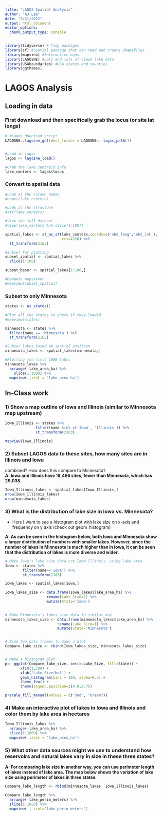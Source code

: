 ```yaml
---
title: "LAGOS Spatial Analysis"
author: "AJ Lee"
date: "2/21/2022"
output: html_document
editor_options: 
  chunk_output_type: console
---
```




```r
library(tidyverse) # Tidy packages
library(sf) #Spatial package that can read and create shapefiles 
library(mapview) #Interactive maps
library(LAGOSNE) #Lots and lots of clean lake data
library(USAboundaries) #USA states and counties
library(ggthemes)
```


# LAGOS Analysis


## Loading in data


### First download and then specifically grab the locus (or site lat longs)

```r

# #Lagos download script
LAGOSNE::lagosne_get(dest_folder = LAGOSNE:::lagos_path())


#Load in lagos
lagos <- lagosne_load()

#Grab the lake centroid info
lake_centers <- lagos$locus

```



### Convert to spatial data
```r

#Look at the column names
#names(lake_centers)

#Look at the structure
#str(lake_centers)

#View the full dataset
#View(lake_centers %>% slice(1:100))

spatial_lakes <- st_as_sf(lake_centers,coords=c('nhd_long','nhd_lat'),
                          crs=4326) %>%
  st_transform(2163)

#Subset for plotting
subset_spatial <- spatial_lakes %>%
  slice(1:100) 

subset_baser <- spatial_lakes[1:100,]

#Dynamic mapviewer
#mapview(subset_spatial)

```


### Subset to only Minnesota

```r

states <- us_states()

#Plot all the states to check if they loaded
#mapview(states)

minnesota <- states %>%
  filter(name == 'Minnesota') %>%
  st_transform(2163)

#Subset lakes based on spatial position
minnesota_lakes <- spatial_lakes[minnesota,]

#Plotting the first 1000 lakes
minnesota_lakes %>%
  arrange(-lake_area_ha) %>%
    slice(1:1000) %>%
  mapview(.,zcol = 'lake_area_ha')

```



## In-Class work


### 1) Show a map outline of Iowa and Illinois (similar to Minnesota map upstream)

```r

Iowa_Illinois <- states %>% 
              filter(name %in% c('Iowa', 'Illinois')) %>% 
              st_transform(2163)

mapview(Iowa_Illinois)

```



### 2) Subset LAGOS data to these sites, how many sites are in Illinois and Iowa
combined? How does this compare to Minnesota?  
**A: Iowa and Illinois have 16,466 sites, fewer than Minnesota, which has 29,038.**
```r

Iowa_Illinois_lakes <- spatial_lakes[Iowa_Illinois,]
nrow(Iowa_Illinois_lakes)
nrow(minnesota_lakes)

```


### 3) What is the distribution of lake size in Iowa vs. Minnesota?

- Here I want to see a histogram plot with lake size on x-axis and frequency on 
y axis (check out geom_histogram)

**A: As can be seen in the histogram below, both Iowa and Minnesota show a larger distribution of numbers with smaller lakes. However, since the number of lakes in Minnesota is much higher than in Iowa, it can be seen that the distribution of lakes is more diverse and wider.**

```r

# Make Iowa's lake size data not Iowa_Illinois, using lake area
Iowa <- states %>% 
        filter(name=='Iowa') %>% 
        st_transform(2163)

Iowa_lakes <- spatial_lakes[Iowa,]

Iowa_lakes_size <- data.frame(Iowa_lakes$lake_area_ha) %>% 
                   rename(Lake_Size=1) %>% 
                   mutate(State='Iowa')

  
# Make Minnesota's lakes size data in similar way
minnesota_lakes_size <- data.frame(minnesota_lakes$lake_area_ha) %>%
                        rename(Lake_Size=1) %>% 
                        mutate(State='Minnesota')


# Bind two data frames to make a plot
Compare_lake_size <- rbind(Iowa_lakes_size, minnesota_lakes_size)


# Make a histogram plot
p<- ggplot(Compare_lake_size, aes(x=Lake_Size, fill=State)) +
       xlim(1,200) +
       xlab('Lake Size(ha)') +
       geom_histogram(bins = 100, alpha=0.5) +
       theme_few() + 
       theme(legend.position=c(0.8,0.7))

p+scale_fill_manual(values = c("Red", "Green")) 


```


### 4) Make an interactive plot of lakes in Iowa and Illinois and color them by lake area in hectares

```r
Iowa_Illinois_lakes %>%
  arrange(-lake_area_ha) %>%
  slice(1:1000) %>%
  mapview(.,zcol = 'lake_area_ha')


```


### 5) What other data sources might we use to understand how reservoirs and natural lakes vary in size in these three states?  
**A: For comparing lake size in another way, you can use perimeter length of lakes instead of lake area. The map below shows the variation of lake size using perimeter of lakes in three states. **
```r
Compare_lake_length <- rbind(minnesota_lakes, Iowa_Illinois_lakes)

Compare_lake_length %>% 
  arrange(-lake_perim_meters) %>% 
  slice(1:1000) %>% 
  mapview(., zcol='lake_perim_meters')

```



